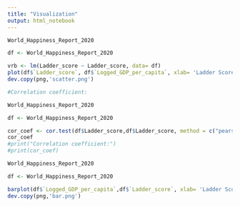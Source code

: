 ```yaml
---
title: "Visualization"
output: html_notebook
---
```




```r

World_Happiness_Report_2020

df <- World_Happiness_Report_2020

vrb <- lm(Ladder_score ~ Ladder_score, data= df)
plot(df$`Ladder_score`, df$`Logged_GDP_per_capita`, xlab= 'Ladder Score', ylab='Logged GDP per capita', main="Correlation between Ladder score and Logged GDP per capita", col=c("green","blue")) + abline(vrb, col="red", lwd = 2)
dev.copy(png,'scatter.png')


```
```r
#Correlation coefficient:

World_Happiness_Report_2020

df <- World_Happiness_Report_2020

cor_coef <- cor.test(df$Ladder_score,df$Ladder_score, method = c("pearson"))
cor_coef
#print("Correlation coefficient:")
#print(cor_coef)
```


```r

World_Happiness_Report_2020

df <- World_Happiness_Report_2020

barplot(df$`Logged_GDP_per_capita`,df$`Ladder_score`, xlab= 'Ladder Score', ylab='Logged GDP per capita', main="Correlation between Ladder score and Logged GDP per capita", beside=TRUE)
dev.copy(png,'bar.png')

```



